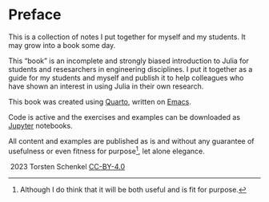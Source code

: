 # Preface {.unnumbered}

This is a collection of notes I put together for myself and my students. It may grow into a book some day.

This "book"  is an incomplete and strongly biased introduction to Julia for students and resesarchers in engineering disciplines. I put it together as a guide for my students and myself and publish it to help colleagues who have shown an interest in using Julia in their own research.

This book was created using [Quarto](https://quarto.org/docs/books), written on [Emacs](https://emacs.org).

Code is active and the exercises and examples can be downloaded as [Jupyter](https://jupyter.org) notebooks.

All content and examples are published as is and without any guarantee of usefulness or even fitness for purpose^[Although I do think that it will be both useful and is fit for purpose.], let alone elegance.


\copyright\ 2023 Torsten Schenkel
[CC-BY-4.0](https://creativecommons.org/licenses/by/4.0/)
